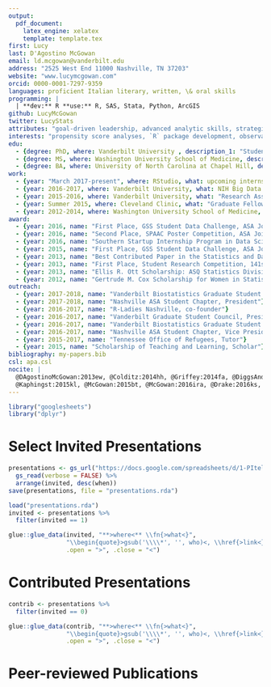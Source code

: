 ```yaml
---
output:
  pdf_document:
    latex_engine: xelatex
    template: template.tex
first: Lucy
last: D'Agostino McGowan
email: ld.mcgowan@vanderbilt.edu
address: "2525 West End 11000 Nashville, TN 37203"
website: "www.lucymcgowan.com"
orcid: 0000-0001-7297-9359
languages: proficient Italian literary, written, \& oral skills 
programming: |
  | **dev:** R **use:** R, SAS, Stata, Python, ArcGIS
github: LucyMcGowan
twitter: LucyStats
attributes: "goal-driven leadership, advanced analytic skills, strategic thinking, resourceful team player, sunny disposition $\\Springtree$, public speaking, organizational & communication skills"
interests: "propensity score analyses, `R` package development, observational study methods, predictive modeling, large-scale inference, [R-Ladies](https://rladies.org), engaging beginners in `R` package development with [rOpenSci](http://ropensci.org) through [`contributr`](https://github.com/LucyMcGowan/contributr), disparities research, community-based participatory research"
edu:
  - {degree: PhD, where: Vanderbilt University , description_1: "Student in Biostatistics, GPA 3.95" }
  - {degree: MS, where: Washington University School of Medicine, description_1: "in Biostatistics, December 2013, GPA 3.88 ", description_2: "Thesis: *Quantitative Assessment of the Community Research Fellows Training Program*"}
  - {degree: BA, where: University of North Carolina at Chapel Hill, description_1: "with Distinction and Highest Honors", description_2: "Religious Studies: GPA 3.92 Romance Languages: GPA 3.86"}
work:
  - {year: "March 2017-present", where: RStudio, what: upcoming internship under Jenny Bryan}
  - {year: 2016-2017, where: Vanderbilt University, what: NIH Big Data to Knowledge Training Fellow}
  - {year: 2015-2016, where: Vanderbilt University, what: "Research Assistant, Department of Biostatistics and VA Tennessee Valley"}
  - {year: Summer 2015, where: Cleveland Clinic, what: "Graduate Fellow, Department of Quantitative Health Sciences"}
  - {year: 2012-2014, where: Washington University School of Medicine, what: "Statistical Data Analyst promoted from Research Assistant, Department of Surgery, Division of Public Health Sciences"}
award:
  - {year: 2016, name: "First Place, GSS Student Data Challenge, ASA Joint Statistical Meeting"}
  - {year: 2016, name: "Second Place, SPAAC Poster Competition, ASA Joint Statistical Meeting"}
  - {year: 2016, name: "Southern Startup Internship Program in Data Science (South BDHub)"}
  - {year: 2015, name: "First Place, GSS Student Data Challenge, ASA Joint Statistical Meeting"}
  - {year: 2013, name: "Best Contributed Paper in the Statistics and Data Analysis SAS Global Forum"}
  - {year: 2013, name: "First Place, Student Research Competition, 141st APHA Annual Meeting"}
  - {year: 2013, name: "Ellis R. Ott Scholarship: ASQ Statistics Division"}
  - {year: 2012, name: "Gertrude M. Cox Scholarship for Women in Statistics Honorable Mention"}
outreach: 
  - {year: 2017-2018, name: "Vanderbilt Biostatistics Graduate Student Association, President"}
  - {year: 2017-2018, name: "Nashville ASA Student Chapter, President"}
  - {year: 2016-2017, name: "R-Ladies Nashville, co-founder"}
  - {year: 2016-2017, name: "Vanderbilt Graduate Student Council, President"}
  - {year: 2016-2017, name: "Vanderbilt Biostatistics Graduate Student Association, Vice President"}
  - {year: 2016-2017, name: "Nashville ASA Student Chapter, Vice President"}
  - {year: 2015-2017, name: "Tennessee Office of Refugees, Tutor"}
  - {year: 2015, name: "Scholarship of Teaching and Learning, Scholar"}
bibliography: my-papers.bib
csl: apa.csl
nocite: |
  @DAgostinoMcGowan:2013ew, @Colditz:2014hh, @Griffey:2014fa, @DiggsAndrews:2014fb, @Fisher:2014jt,
  @Kaphingst:2015kl, @McGowan:2015bt, @McGowan:2016ira, @Drake:2016ks, @Chen:2015ki, @Roumie:2017kv
---
```


```r
library("googlesheets")
library("dplyr")
```

# Select Invited Presentations
\vspace{-0.75cm}

```r
presentations <- gs_url("https://docs.google.com/spreadsheets/d/1-PItelqpv0Sb_LdiEDqb8O3D_Roii5nVTL07IRVbRtA/edit#gid=0", verbose = FALSE) %>%
  gs_read(verbose = FALSE) %>%
  arrange(invited, desc(when))
save(presentations, file = "presentations.rda")
```

```r
load("presentations.rda")
invited <- presentations %>%
  filter(invited == 1)

glue::glue_data(invited, "**>where<** \\fn{>what<}",
                "\\begin{quote}>gsub('\\\\*', '', who)<, \\href{>link<}{\">title<.\"}\\end{quote}",
                .open = ">", .close = "<")
```


# Contributed Presentations
\vspace{-0.75cm}

```r
contrib <- presentations %>%
  filter(invited == 0)

glue::glue_data(contrib, "**>where<** \\fn{>what<}",
                "\\begin{quote}>gsub('\\\\*', '', who)<, \\href{>link<}{\">title<.\"}\\end{quote}",
                .open = ">", .close = "<")
```

# Peer-reviewed Publications 
\vspace{-0.75cm}